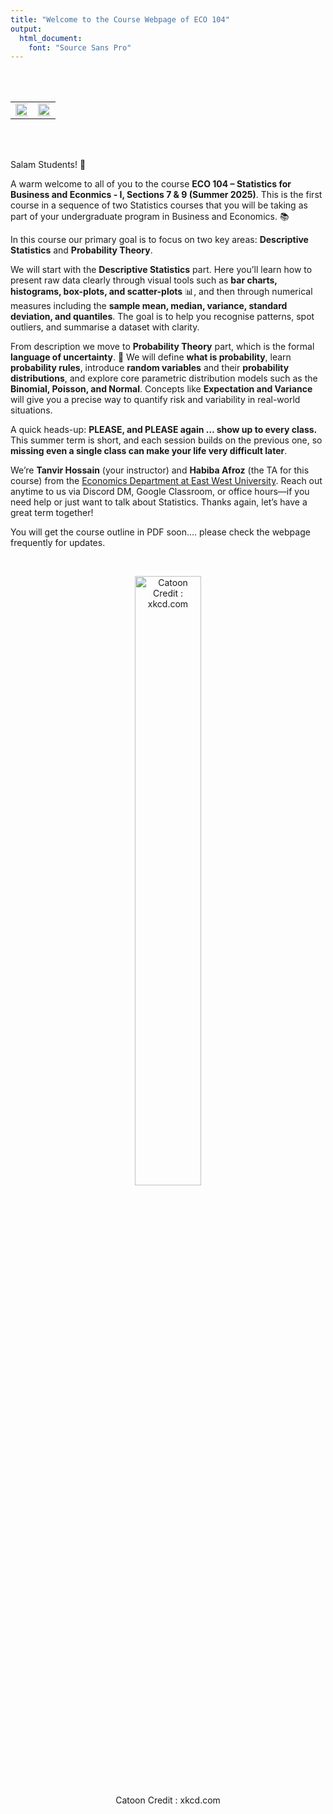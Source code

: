 ```yaml
---
title: "Welcome to the Course Webpage of ECO 104"
output: 
  html_document:
    font: "Source Sans Pro"
---
```


<br>
<br>

<center>



<table>
  <tr>
    <td><img src="image_file.png" width="250%"></td>
    <td><img src="image_file2.png" width="250%"></td>
  </tr>
</table>

</center>

<br>
<br>

Salam Students! 👋 

A warm welcome to all of you to the course **ECO 104 – Statistics for Business and Econmics - I, Sections 7 & 9 (Summer 2025)**. This is the first course in a sequence of two Statistics courses that you will be taking as part of your undergraduate program in Business and Economics. 📚 

In this course our primary goal is to focus on two key areas: **Descriptive Statistics** and **Probability Theory**. 

We will start with the **Descriptive Statistics** part. Here you’ll learn how to present raw data clearly through visual tools such as **bar charts, histograms, box-plots, and scatter-plots** 📊, and then through numerical measures including the **sample mean, median, variance, standard deviation, and quantiles**. The goal is to help you recognise patterns, spot outliers, and summarise a dataset with clarity. 

From description we move to **Probability Theory** part, which is the formal **language of uncertainty**. 🎲 We will define **what is probability**, learn **probability rules**, introduce **random variables** and their **probability distributions**, and explore core parametric distribution models such as the **Binomial, Poisson, and Normal**. Concepts like **Expectation and Variance** will give you a precise way to quantify risk and variability in real-world situations.

A quick heads-up: **PLEASE, and PLEASE again ... show up to every class.** This summer term is short, and each session builds on the previous one, so **missing even a single class can make your life very difficult later**.

We’re **Tanvir Hossain** (your instructor) and **Habiba Afroz** (the TA for this course) from the [Economics Department at East West University](https://fbe.ewubd.edu/economics-department). Reach out anytime to us via Discord DM, Google Classroom, or office hours—if you need help or just want to talk about Statistics. Thanks again, let’s have a great term together!

You will get the course outline in PDF soon.... please check the webpage frequently for updates.

<br>
<center>
![Catoon Credit : xkcd.com](prediction.png){width=50%}









